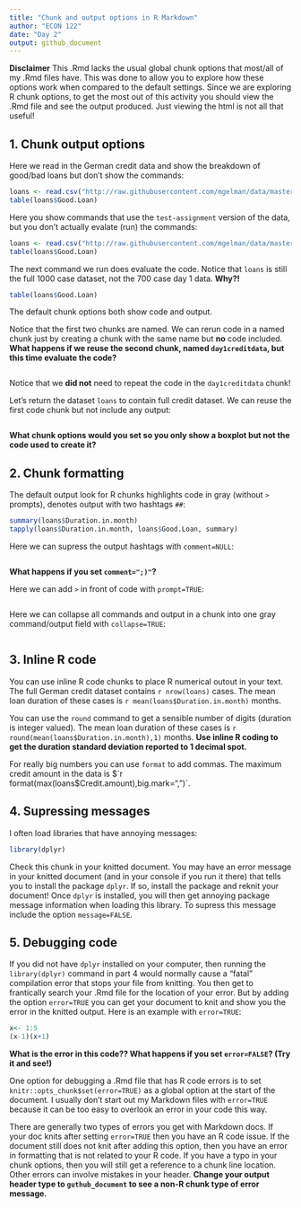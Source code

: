 ```yaml
---
title: "Chunk and output options in R Markdown"
author: "ECON 122"
date: "Day 2"
output: github_document
---
```


**Disclaimer** This .Rmd lacks the usual global chunk options that most/all of my .Rmd files have. This was done to allow you to explore how these options work when compared to the default settings. Since we are exploring R chunk options, to get the most out of this activity you should view the .Rmd file and see the output produced. Just viewing the html is not all that useful! 

## 1. Chunk output options
Here we read in the German credit data and show the breakdown of good/bad loans but don't show the commands:
```r
loans <- read.csv("http://raw.githubusercontent.com/mgelman/data/master/CreditData.csv")
table(loans$Good.Loan)
```

Here you show commands that use the `test-assignment` version of the data, but you don't actually evalate (run) the commands: 
```r
loans <- read.csv("http://raw.githubusercontent.com/mgelman/data/master/day1CreditData.csv")
table(loans$Good.Loan)
```

The next command we run does evaluate the code. Notice that `loans` is still the full 1000 case dataset, not the 700 case day 1 data. **Why?!**
```r
table(loans$Good.Loan)
```
The default chunk options both show code and output.

Notice that the first two chunks are named. We can rerun code in a named chunk just by creating a chunk with the same name but **no** code included. **What happens if we reuse the second chunk, named `day1creditdata`, but this time evaluate the code?**
```r
```
Notice that we **did not** need to repeat the code in the `day1creditdata` chunk!

Let's return the dataset `loans` to contain full credit dataset. We can reuse the first code chunk but not include any output:
```r
```

**What chunk options would you set so you only show a boxplot but not the code used to create it?**

## 2. Chunk formatting
The default output look for R chunks highlights code in gray (without `>` prompts), denotes output with two hashtags `##`: 
```r
summary(loans$Duration.in.month)
tapply(loans$Duration.in.month, loans$Good.Loan, summary)
```

Here we can supress the output hashtags with `comment=NULL`:
```r
```
**What happens if you set `comment=";)"`?**

Here we can add `>` in front of code with `prompt=TRUE`:
```r
```

Here we can collapse all commands and output in a chunk into one gray command/output field with `collapse=TRUE`:
```r
```

## 3. Inline R code
You can use inline R code chunks to place R numerical outout in your text. The full German credit dataset contains `r nrow(loans)` cases. The mean loan duration of these cases is `r mean(loans$Duration.in.month)` months.

You can use the `round` command to get a sensible number of digits (duration is integer valued). The mean loan duration of these cases is `r round(mean(loans$Duration.in.month),1)` months. **Use inline R coding to get the duration standard deviation reported to 1 decimal spot.**

For really big numbers you can use `format` to add commas. The maximum credit amount in the data is  $`r format(max(loans$Credit.amount),big.mark=",")`. 


## 4. Supressing messages
I often load libraries that have annoying messages:
```r
library(dplyr)
```
Check this chunk in your knitted document. You may have an error message in your knitted document (and in your console if you run it there) that tells you to install the package `dplyr`. If so, install the package and reknit your document! Once `dplyr` is installed, you will then get  annoying package message information when loading this library. To supress this message include the option `message=FALSE`.


## 5. Debugging code
If you did not have `dplyr` installed on your computer, then running the `library(dplyr)` command in part 4 would normally cause a "fatal" compilation error that stops your file from knitting. You then get to frantically search your .Rmd file for the location of your error. But by adding the option `error=TRUE` you can get your document to knit and show you the error in the knitted output. Here is an example with `error=TRUE`:
```r
x<- 1:5
(x-1)(x+1)
```
**What is the error in this code?? What happens if you set `error=FALSE`? (Try it and see!)**

One option for debugging a .Rmd file that has R code errors is to set `knitr::opts_chunk$set(error=TRUE)` as a global option at the start of the document. I usually don't start out my Markdown files with `error=TRUE` because it can be too easy to overlook an error in your code this way. 

There are generally two types of errors you get with Markdown docs. If your doc knits after setting `error=TRUE` then you have an R code issue. If the document still does not knit after adding this option, then you have an error in formatting that is not related to your R code. If you have a typo in your chunk options, then you will still get a reference to a chunk line location. Other errors can involve mistakes in your header. **Change your output header type to `guthub_document` to see a non-R chunk type of error message.**



